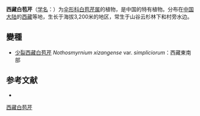 {{NoteTA|G1=LS}}
{{Speciesbox
| name = 西藏白苞芹
| status = 
| status_system = 
| image = 
| genus = Nothosmyrnium
| species = xizangense
| authority = Shan et T. S. Wang
| subdivision_ranks =[[变种|变种]]
| subdivision =
* 西藏白苞芹 ''N. x.'' var. ''xizangense''
* [[少裂西藏白苞芹|少裂西藏白苞芹]] ''N. x.'' var. ''simpliciorum''
}}

'''西藏白苞芹'''（[[学名|学名]]：{{lang|la|''Nothosmyrnium xizangense''}}）为[[伞形科|伞形科]][[白苞芹属|白苞芹属]]的植物，是中国的特有植物。分布在[[中国大陆|中国大陆]]的[[西藏|西藏]]等地，生长于海拔3,200米的地区，常生于山谷云杉林下和村旁水边。

== 變種 ==

* [[少裂西藏白苞芹|少裂西藏白苞芹]] ''Nothosmyrnium xizangense'' var. ''simpliciorum''：西藏東南部

== 参考文献 ==
<div class="references-small">
* {{cite web| url =http://www.bioinfo.cn/db05/KmzwSpecies.php?action=view&id=22874| title =西藏白苞芹（原变种）| work =《中国高等植物数据库全库》| publisher =中国科学院微生物研究所| author =昆明植物研究所| accessdate =2009-02-25| deadurl =yes| archiveurl =https://web.archive.org/web/20160305020334/http://www.bioinfo.cn/db05/KmzwSpecies.php?action=view&id=22874| archivedate =2016-03-05| df =}}
</div>
{{Taxonbar|from=Q15231809}}

[[Category:白苞芹属|西藏白苞芹]]


{{Apiales-stub}}